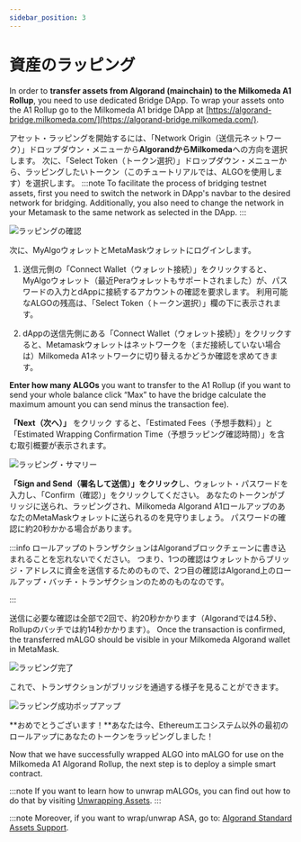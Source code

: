 ```yaml
---
sidebar_position: 3
---
```



# 資産のラッピング

In order to **transfer assets from Algorand (mainchain) to the Milkomeda A1 Rollup**, you need to use dedicated Bridge DApp. To wrap your assets onto the A1 Rollup go to the Milkomeda A1 bridge DApp at [https://algorand-bridge.milkomeda.com/](https://algorand-bridge.milkomeda.com/).

アセット・ラッピングを開始するには、「Network Origin（送信元ネットワーク）」ドロップダウン・メニューから**AlgorandからMilkomeda**への方向を選択します。 次に、「Select Token（トークン選択）」ドロップダウン・メニューから、ラッピングしたいトークン（このチュートリアルでは、ALGOを使用します）を選択します。 :::note
To facilitate the process of bridging testnet assets, first you need to switch the network in DApp's navbar to the desired network for bridging. Additionally, you also need to change the network in your Metamask to the same network as selected in the DApp.
:::

<img src={dappselectorigin} className="img-full" alt="ラッピングの確認" />

次に、MyAlgoウォレットとMetaMaskウォレットにログインします。

1. 送信元側の「Connect Wallet（ウォレット接続）」をクリックすると、MyAlgoウォレット（最近Peraウォレットもサポートされました）が、パスワードの入力とdAppに接続するアカウントの確認を要求します。 利用可能なALGOの残高は、「Select Token（トークン選択）」欄の下に表示されます。

2. dAppの送信先側にある「Connect Wallet（ウォレット接続）」をクリックすると、Metamaskウォレットはネットワークを（まだ接続していない場合は）Milkomeda A1ネットワークに切り替えるかどうか確認を求めてきます。

**Enter how many ALGOs** you want to transfer to the A1 Rollup (if you want to send your whole balance click “Max” to have the bridge calculate the maximum amount you can send minus the transaction fee).

**「Next（次へ）」**  をクリック すると、「Estimated Fees（予想手数料）」と「Estimated Wrapping Confirmation Time（予想ラッピング確認時間）」を含む取引概要が表示されます。

<img src={wrappingsummary} className="img-full" alt="ラッピング・サマリー" />

**「Sign and Send（署名して送信）」をクリック**し、ウォレット・パスワードを入力し、「Confirm（確認）」をクリックしてください。 あなたのトークンがブリッジに送られ、ラッピングされ、Milkomeda Algorand A1ロールアップのあなたのMetaMaskウォレットに送られるのを見守りましょう。 パスワードの確認に約20秒かかる場合があります。

:::info
ロールアップのトランザクションはAlgorandブロックチェーンに書き込まれることを忘れないでください。 つまり、1つの確認はウォレットからブリッジ・アドレスに資金を送信するためのもので、2つ目の確認はAlgorand上のロールアップ・バッチ・トランザクションのためのものなのです。

:::

送信に必要な確認は全部で2回で、約20秒かかります（Algorandでは4.5秒、Rollupのバッチでは約14秒かかります）。 Once the transaction is confirmed, the transferred mALGO should be visible in your Milkomeda Algorand wallet in MetaMask.

<img src={wrappingcompleted} className="img-full" alt="ラッピング完了" />

これで、トランザクションがブリッジを通過する様子を見ることができます。

<img src={wrapsuccess} className="img-full" alt="ラッピング成功ポップアップ" />

**おめでとうございます！**あなたは今、Ethereumエコシステム以外の最初のロールアップにあなたのトークンをラッピングしました！

Now that we have successfully wrapped ALGO into mALGO for use on the Milkomeda A1 Algorand Rollup, the next step is to deploy a simple smart contract.

:::note If you want to learn how to unwrap mALGOs, you can find out how to do that by visiting [Unwrapping Assets](https://dcspark.github.io/milkomeda-documentation/algorand/for-end-users/unwrapping-assets). :::

:::note Moreover, if you want to wrap/unwrap ASA, go to: [Algorand Standard Assets Support](https://dcspark.github.io/milkomeda-documentation/algorand/for-end-users/algorand-bridge-supported-asa).